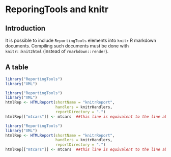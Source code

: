 ReporingTools and knitr
========================

## Introduction

It is possible to include `ReportingTools` elements into `knitr` R
markdown documents. Compiling such documents must be done with
`knitr::knit2html` (instead of `rmarkdown::render`).

## A table

```r
library("ReportingTools")
library("XML")
```

```r
library("ReportingTools")
library("XML")
htmlRep <- HTMLReport(shortName = "knitrReport",
                      handlers = knitrHandlers,
                      reportDirectory = ".")
htmlRep[["mtcars"]] <- mtcars  ##this line is equivalent to the line above
```

```r
library("ReportingTools")
library("XML")
htmlRep <- HTMLReport(shortName = "knitrReport",
                      handlers = knitrHandlers,
                      reportDirectory = ".")
htmlRep[["mtcars"]] <- mtcars  ##this line is equivalent to the line above
```
